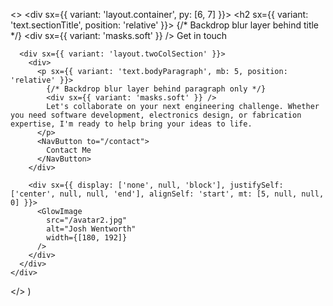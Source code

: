 

  <>
    <div sx={{ variant: 'layout.container', py: [6, 7] }}>
      <h2 sx={{ variant: 'text.sectionTitle', position: 'relative' }}>
        {/* Backdrop blur layer behind title */}
        <div sx={{ variant: 'masks.soft' }} />
        Get in touch
      </h2>

      <div sx={{ variant: 'layout.twoColSection' }}>
        <div>
          <p sx={{ variant: 'text.bodyParagraph', mb: 5, position: 'relative' }}>
            {/* Backdrop blur layer behind paragraph only */}
            <div sx={{ variant: 'masks.soft' }} />
            Let's collaborate on your next engineering challenge. Whether you need software development, electronics design, or fabrication expertise, I'm ready to help bring your ideas to life.
          </p>
          <NavButton to="/contact">
            Contact Me
          </NavButton>
        </div>

        <div sx={{ display: ['none', null, 'block'], justifySelf: ['center', null, null, 'end'], alignSelf: 'start', mt: [5, null, null, 0] }}>
          <GlowImage
            src="/avatar2.jpg"
            alt="Josh Wentworth"
            width={[180, 192]}
          />
        </div>
      </div>
    </div>

  </>
)
